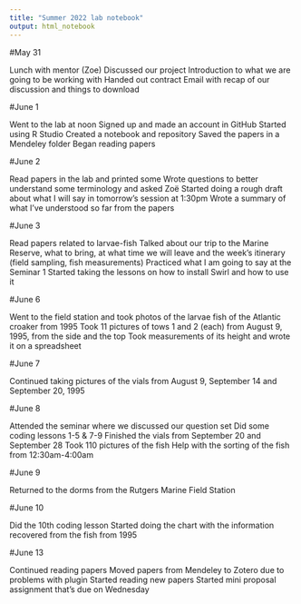 ```yaml
---
title: "Summer 2022 lab notebook"
output: html_notebook
---
```


#May 31

Lunch with mentor (Zoe)
Discussed our project
Introduction to what we are going to be working with
Handed out contract
Email with recap of our discussion and things to download


#June 1

Went to the lab at noon
Signed up and made an account in GitHub
Started using R Studio
Created a notebook and repository
Saved the papers in a Mendeley folder
Began reading papers


#June 2

Read papers in the lab and printed some
Wrote questions to better understand some terminology and asked Zoë 
Started doing a rough draft about what I will say in tomorrow's session at 1:30pm
Wrote a summary of what I've understood so far from the papers 

#June 3

Read papers related to larvae-fish
Talked about our trip to the Marine Reserve, what to bring, at what time we will leave and the week's itinerary (field sampling, fish measurements)
Practiced what I am going to say at the Seminar 1
Started taking the lessons on how to install Swirl and how to use it

#June 6

Went to the field station and took photos of the larvae fish of the Atlantic croaker from 1995
Took 11 pictures of tows 1 and 2 (each) from August 9, 1995, from the side and the top
Took measurements of its height and wrote it on a spreadsheet

#June 7

Continued taking pictures of the vials from August 9, September 14 and September 20, 1995


#June 8

Attended the seminar where we discussed our question set
Did some coding lessons 1-5 & 7-9
Finished the vials from September 20 and September 28
Took 110 pictures of the fish
Help with the sorting of the fish from 12:30am-4:00am

#June 9

Returned to the dorms from the Rutgers Marine Field Station 

#June 10

Did the 10th coding lesson 
Started doing the chart with the information recovered from the fish from 1995

#June 13

Continued reading papers
Moved papers from Mendeley to Zotero due to problems with plugin
Started reading new papers 
Started mini proposal assignment that's due on Wednesday

